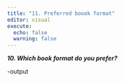 ```yaml
---
title: "11. Preferred boook format"
editor: visual
execute:
  echo: false
  warning: false
---
```





***10. Which book format do you prefer?***

-output
